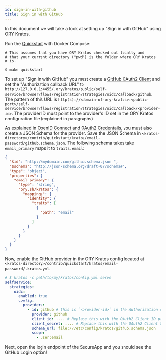 ```yaml
---
id: sign-in-with-github
title: Sign in with GitHub
---
```


In this document we will take a look at setting up "Sign in with GitHub"
using ORY Kratos.

Run the [Quickstart](../quickstart.mdx) with Docker Compose:

```shell script
# This assumes that you have ORY Kratos checked out locally and
# that your current directory ("pwd") is the folder where ORY Kratos
# is.

$ make quickstart
```

To set up "Sign in with GitHub" you must create a
[GitHub OAuth2 Client](https://developer.github.com/apps/building-oauth-apps/creating-an-oauth-app/)
and set the "Authorization callback URL" to
`http://127.0.0.1:4455/.ory/kratos/public/self-service/browser/flows/registration/strategies/oidc/callback/github`. The
pattern of this URL is `http(s)://<domain-of-ory-kratos>:<public-port>/self-service/browser/flows/registration/strategies/oidc/callback/<provider-id>`.
The provider ID must point to the provider's ID set in the ORY Kratos configuration file (explained in paragraphs).

As explained in [OpenID Connect and OAuth2 Credentails](../concepts/credentials/openid-connect-oidc-oauth2.mdx), you
must also create a JSON Schema for the provider. Save the JSON Schema in `<kratos-directory>/contrib/quickstart/kratos/email-password/github.schema.json`.
The following schema takes take `email_primary` maps it to `traits.email`:

```json title="contrib/quickstart/kratos/email-password/github.schema.json"
{
  "$id": "http://mydomain.com/github.schema.json ",
  "$schema": "http://json-schema.org/draft-07/schema#",
  "type": "object",
  "properties": {
    "email_primary": {
      "type": "string",
      "ory.sh/kratos": {
        "mappings": {
          "identity": {
            "traits": [
              {
                "path": "email"
              }
            ]
          }
        }
      }
    }
  }
}
```

Now, enable the GitHub provider in the ORY Kratos config located at
`<kratos-directory>/contrib/quickstart/kratos/email-password/.kratos.yml`.

```yaml title="contrib/quickstart/kratos/email-password/.kratos.yml"
# $ kratos -c path/to/my/kratos/config.yml serve
selfservice:
  strategies:
    oidc:
      enabled: true
      config:
        providers:
          - id: github # this is `<provider-id>` in the Authorization callback URL
            provider: github
            client_id: .... # Replace this with the OAuth2 Client ID provided by GitHub
            client_secret: .... # Replace this with the OAuth2 Client Secret provided by GitHub
            schema_url: file:///etc/config/kratos/github.schema.json
            scope:
              - user:email
```

Next, open the login endpoint of the SecureApp and you should see the GitHub Login option!

